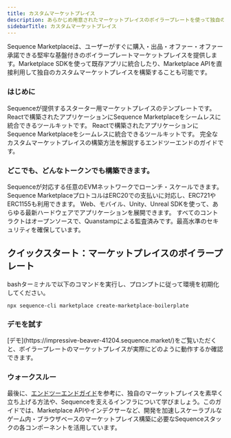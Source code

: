 ```yaml
---
title: カスタムマーケットプレイス
description: あらかじめ用意されたマーケットプレイスのボイラープレートを使って独自のマーケットプレイスを構築したり、Marketplace SDKを使って既存アプリに統合したりできます。
sidebarTitle: カスタムマーケットプレイス
---
```


Sequence Marketplaceは、ユーザーがすぐに購入・出品・オファー・オファー承諾できる堅牢な基盤付きのボイラープレートマーケットプレイスを提供します。Marketplace SDKを使って既存アプリに統合したり、Marketplace APIを直接利用して独自のカスタムマーケットプレイスを構築することも可能です。

### はじめに

<CardGroup cols={2}>
  <Card title="スターターボイラープレート" icon="play" href="https://github.com/0xsequence/marketplace-boilerplate">
    Sequenceが提供するスターター用マーケットプレイスのテンプレートです。
  </Card>

  <Card title="Marketplace SDK" icon="hammer" href="/sdk/marketplace-sdk/overview">
    Reactで構築されたアプリケーションにSequence Marketplaceをシームレスに統合できるツールキットです。
  </Card>

  <Card title="マーケットプレイスAPI" icon="server" href="/api-references/marketplace/endpoints">
    Reactで構築されたアプリケーションにSequence Marketplaceをシームレスに統合できるツールキットです。
  </Card>

  <Card title="エンドツーエンドガイド" icon="book" href="/guides/custom-marketplace">
    完全なカスタムマーケットプレイスの構築方法を解説するエンドツーエンドのガイドです。
  </Card>
</CardGroup>

### どこでも、どんなトークンでも構築できます。

<CardGroup cols={2}>
  <Card title="ネットワーク" icon="globe" href="https://status.sequence.info">
    Sequenceが対応する任意のEVMネットワークでローンチ・スケールできます。
  </Card>

  <Card title="トークンプロトコル" icon="wallet" href="https://github.com/0xsequence/contracts-library/tree/master/src/tokens">
    Sequence MarketplaceプロトコルはERC20での支払いに対応し、ERC721やERC1155も利用できます。
  </Card>

  <Card title="クロスプラットフォーム" icon="mobile" href="/sdk/overview">
    Web、モバイル、Unity、Unreal SDKを使って、あらゆる最新ハードウェアでアプリケーションを展開できます。
  </Card>

  <Card title="オープンソースかつ監査済み" icon="code-branch" href="https://github.com/0xsequence/contracts-library/?tab=readme-ov-file">
    すべてのコントラクトはオープンソースで、Quanstampによる監査済みです。最高水準のセキュリティを確保しています。
  </Card>
</CardGroup>

## クイックスタート：マーケットプレイスのボイラープレート
bashターミナルで以下のコマンドを実行し、プロンプトに従って環境を初期化してください。

```shell
npx sequence-cli marketplace create-marketplace-boilerplate
```

### デモを試す

<Note>
  [デモ](https://impressive-beaver-41204.sequence.market/)をご覧いただくと、ボイラープレートのマーケットプレイスが実際にどのように動作するか確認できます。
</Note>

### ウォークスルー
最後に、[エンドツーエンドガイド](/guides/custom-marketplace)を参考に、独自のマーケットプレイスを素早く立ち上げる方法や、Sequenceを支えるインフラについて学びましょう。このガイドでは、Marketplace APIやインデクサーなど、開発を加速しスケーラブルなゲーム内・ブラウザベースのマーケットプレイス構築に必要なSequenceスタックの各コンポーネントを活用しています。
